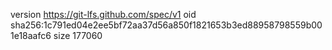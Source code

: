 version https://git-lfs.github.com/spec/v1
oid sha256:1c791ed04e2ee5bf72aa37d56a850f1821653b3ed88958798559b001e18aafc6
size 177060
